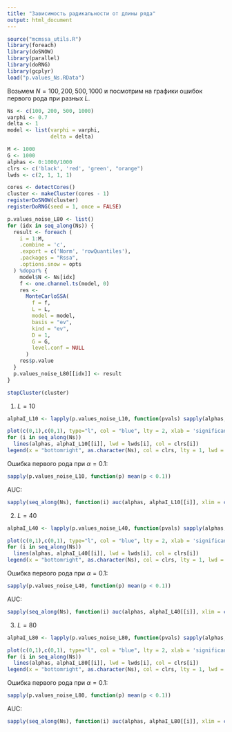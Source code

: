 ```yaml
---
title: "Зависимость радикальности от длины ряда"
output: html_document
---
```


```r
source("mcmssa_utils.R")
library(foreach)
library(doSNOW)
library(parallel)
library(doRNG)
library(gcplyr)
load("p.values_Ns.RData")
```

Возьмем $N=100,200,500,1000$ и посмотрим на графики ошибок первого рода при разных $L$.
```r
Ns <- c(100, 200, 500, 1000)
varphi <- 0.7
delta <- 1
model <- list(varphi = varphi,
              delta = delta)

M <- 1000
G <- 1000
alphas <- 0:1000/1000
clrs <- c('black', 'red', 'green', "orange")
lwds <- c(2, 1, 1, 1)
```

```r
cores <- detectCores()
cluster <- makeCluster(cores - 1)
registerDoSNOW(cluster)
registerDoRNG(seed = 1, once = FALSE)

p.values_noise_L80 <- list()
for (idx in seq_along(Ns)) {
  result <- foreach (
    i = 1:M,
    .combine = 'c',
    .export = c('Norm', 'rowQuantiles'),
    .packages = "Rssa",
    .options.snow = opts
  ) %dopar% {
    model$N <- Ns[idx]
    f <- one.channel.ts(model, 0)
    res <-
      MonteCarloSSA(
        f = f,
        L = L,
        model = model,
        basis = "ev",
        kind = "ev",
        D = 1,
        G = G,
        level.conf = NULL
      )
    res$p.value
  }
  p.values_noise_L80[[idx]] <- result
}

stopCluster(cluster)
```

1. $L=10$
```r
alphaI_L10 <- lapply(p.values_noise_L10, function(pvals) sapply(alphas, function(a) mean(pvals < a)))
```

```r
plot(c(0,1),c(0,1), type="l", col = "blue", lty = 2, xlab = 'significance level', ylab = 'type I error', main = "L = 10")
for (i in seq_along(Ns))
  lines(alphas, alphaI_L10[[i]], lwd = lwds[i], col = clrs[i])
legend(x = "bottomright", as.character(Ns), col = clrs, lty = 1, lwd = lwds)
```

Ошибка первого рода при $\alpha=0.1$:
```r
sapply(p.values_noise_L10, function(p) mean(p < 0.1))
```

AUC:
```r
sapply(seq_along(Ns), function(i) auc(alphas, alphaI_L10[[i]], xlim = c(0, 1)))
```

2. $L=40$
```r
alphaI_L40 <- lapply(p.values_noise_L40, function(pvals) sapply(alphas, function(a) mean(pvals < a)))
```

```r
plot(c(0,1),c(0,1), type="l", col = "blue", lty = 2, xlab = 'significance level', ylab = 'type I error', main = "L = 40")
for (i in seq_along(Ns))
  lines(alphas, alphaI_L40[[i]], lwd = lwds[i], col = clrs[i])
legend(x = "bottomright", as.character(Ns), col = clrs, lty = 1, lwd = lwds)
```

Ошибка первого рода при $\alpha=0.1$:
```r
sapply(p.values_noise_L40, function(p) mean(p < 0.1))
```

AUC:
```r
sapply(seq_along(Ns), function(i) auc(alphas, alphaI_L40[[i]], xlim = c(0, 1)))
```

3. $L=80$
```r
alphaI_L80 <- lapply(p.values_noise_L80, function(pvals) sapply(alphas, function(a) mean(pvals < a)))
```

```r
plot(c(0,1),c(0,1), type="l", col = "blue", lty = 2, xlab = 'significance level', ylab = 'type I error', main = "L = 80")
for (i in seq_along(Ns))
  lines(alphas, alphaI_L80[[i]], lwd = lwds[i], col = clrs[i])
legend(x = "bottomright", as.character(Ns), col = clrs, lty = 1, lwd = lwds)
```

Ошибка первого рода при $\alpha=0.1$:
```r
sapply(p.values_noise_L80, function(p) mean(p < 0.1))
```

AUC:
```r
sapply(seq_along(Ns), function(i) auc(alphas, alphaI_L80[[i]], xlim = c(0, 1)))
```
